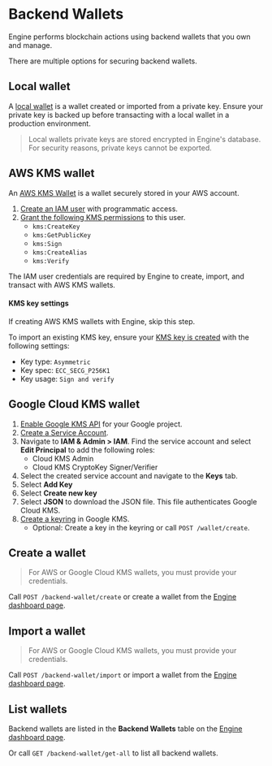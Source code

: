 # Backend Wallets

Engine performs blockchain actions using backend wallets that you own and manage.

There are multiple options for securing backend wallets.

## Local wallet

A [local wallet](https://portal.thirdweb.com/wallet/local-wallet) is a wallet created or imported from a private key. Ensure your private key is backed up before transacting with a local wallet in a production environment.

> Local wallets private keys are stored encrypted in Engine's database. For security reasons, private keys cannot be exported.

## AWS KMS wallet

An [AWS KMS Wallet](https://portal.thirdweb.com/wallet/aws-kms) is a wallet securely stored in your AWS account.

1. [Create an IAM user](https://docs.aws.amazon.com/IAM/latest/UserGuide/id_users_create.html#id_users_create_console) with programmatic access.
1. [Grant the following KMS permissions](https://docs.aws.amazon.com/kms/latest/developerguide/control-access.html) to this user.
   - `kms:CreateKey`
   - `kms:GetPublicKey`
   - `kms:Sign`
   - `kms:CreateAlias`
   - `kms:Verify`

The IAM user credentials are required by Engine to create, import, and transact with AWS KMS wallets.

#### KMS key settings

If creating AWS KMS wallets with Engine, skip this step.

To import an existing KMS key, ensure your [KMS key is created](https://docs.aws.amazon.com/kms/latest/developerguide/create-keys.html) with the following settings:

- Key type: `Asymmetric`
- Key spec: `ECC_SECG_P256K1`
- Key usage: `Sign and verify`

## Google Cloud KMS wallet

1. [Enable Google KMS API](https://cloud.google.com/kms/docs/create-encryption-keys#before-you-begin) for your Google project.
1. [Create a Service Account](https://cloud.google.com/iam/docs/service-accounts-create).
1. Navigate to **IAM & Admin > IAM**. Find the service account and select **Edit Principal** to add the following roles:
   - Cloud KMS Admin
   - Cloud KMS CryptoKey Signer/Verifier
1. Select the created service account and navigate to the **Keys** tab.
1. Select **Add Key**
1. Select **Create new key**
1. Select **JSON** to download the JSON file. This file authenticates Google Cloud KMS.
1. [Create a keyring](https://cloud.google.com/kms/docs/create-key-ring) in Google KMS.
   - Optional: Create a key in the keyring or call `POST /wallet/create`.

## Create a wallet

> For AWS or Google Cloud KMS wallets, you must provide your credentials.

Call `POST /backend-wallet/create` or create a wallet from the [Engine dashboard page](https://thirdweb.com/dashboard/engine).

## Import a wallet

> For AWS or Google Cloud KMS wallets, you must provide your credentials.

Call `POST /backend-wallet/import` or import a wallet from the [Engine dashboard page](https://thirdweb.com/dashboard/engine).

## List wallets

Backend wallets are listed in the **Backend Wallets** table on the [Engine dashboard page](https://thirdweb.com/dashboard/engine).

Or call `GET /backend-wallet/get-all` to list all backend wallets.
